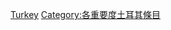 {{Emptycat}}
{{Articles by Importance|topic=土耳其|project=土耳其|format=toc}}

[[Category:未知重要度条目|Turkey]]
[[Category:各重要度土耳其條目‎|Category:各重要度土耳其條目‎]]